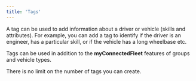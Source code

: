 ```yaml
---
title: 'Tags'
---
```



A tag can be used to add information about a driver or vehicle (skills and attributes). For example, you can add a tag to identify if the driver is an engineer, has a particular skill, or if the vehicle has a long wheelbase etc.

Tags can be used in addition to the **myConnectedFleet** features of groups and vehicle types. 

There is no limit on the number of tags you can create.

